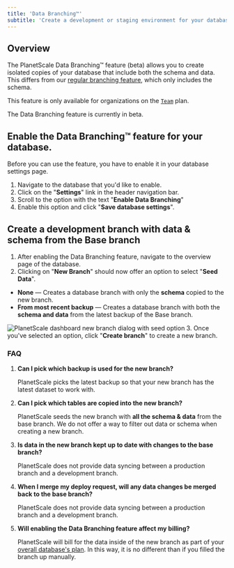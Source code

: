 ```yaml
---
title: 'Data Branching™'
subtitle: 'Create a development or staging environment for your database pre-seeded with data and schema'
---
```


## Overview

The PlanetScale Data Branching&trade; feature (beta) allows you to create isolated copies of your database that include both the schema and data. This differs from our [regular branching feature](/concepts/branching), which only includes the schema.

This feature is only available for organizations on the [`Team`](https://planetscale.com/pricing) plan.

<InfoBlock type='note'>
  The Data Branching feature is currently in beta.
</InfoBlock>

## Enable the Data Branching&trade; feature for your database.
Before you can use the feature, you have to enable it in your database settings page.

1. Navigate to the database that you'd like to enable. 
2. Click on the "**Settings**" link in the header navigation bar. 
3. Scroll to the option with the text "**Enable Data Branching**"
4. Enable this option and click "**Save database settings**".


<VideoBlock src='/img/docs/enable-data-branching.mp4' />


## Create a development branch with data & schema from the Base branch
1. After enabling the Data Branching feature, navigate to the overview page of the database.
2. Clicking on "**New Branch**" should now offer an option to select "**Seed Data**".
- **None** &mdash; Creates a database branch with only the **schema** copied to the new branch.
- **From most recent backup** &mdash; Creates a database branch with both the **schema and data** from the latest backup of the Base branch.

![PlanetScale dashboard new branch dialog with seed option](/img/docs/new-data-branch.png)
3. Once you've selected an option, click "**Create branch**" to create a new branch.

<VideoBlock src='/img/docs/create-new-data-branch.mp4' />



### FAQ

1. **Can I pick which backup is used for the new branch?**

   PlanetScale picks the latest backup so that your new branch has the latest dataset to work with.

2. **Can I pick which tables are copied into the new branch?**

   PlanetScale seeds the new branch with **all the schema & data** from the base branch. 
   We do not offer a way to filter out data or schema when creating a new branch.

3. **Is data in the new branch kept up to date with changes to the base branch?**

   PlanetScale does not provide data syncing between a production branch and a development branch.

4. **When I merge my deploy request, will any data changes be merged back to the base branch?**

   PlanetScale does not provide data syncing between a production branch and a development branch.

5. **Will enabling the Data Branching feature affect my billing?**

   PlanetScale will bill for the data inside of the new branch as part of your [overall database's plan](/concepts/billing#planetscale-plans). In this way, it is no different than if you filled the branch up manually.
